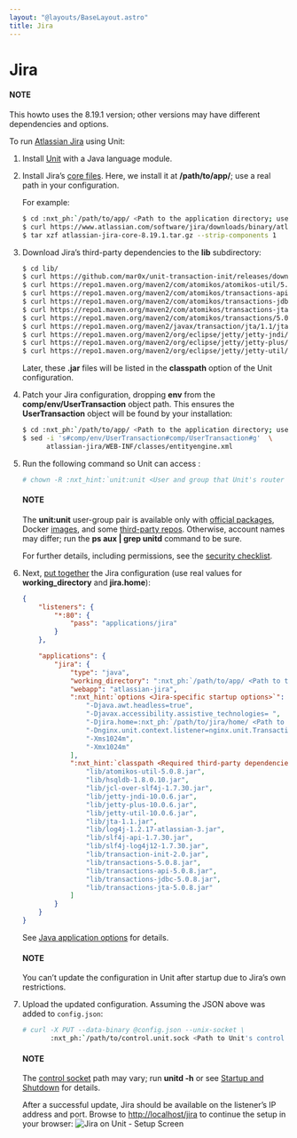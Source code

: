 ```yaml
---
layout: "@layouts/BaseLayout.astro"
title: Jira
---
```

# Jira

#### NOTE
This howto uses the 8.19.1 version; other versions may have different
dependencies and options.

To run [Atlassian Jira](https://www.atlassian.com/software/jira) using Unit:

1. Install [Unit](../installation.md#installation-precomp-pkgs) with a Java language module.
2. Install Jira’s [core files](https://www.atlassian.com/software/jira/update).  Here, we install it at **/path/to/app/**; use
   a real path in your configuration.

   For example:
   ```bash
   $ cd :nxt_ph:`/path/to/app/ <Path to the application directory; use a real path in your configuration>`
   $ curl https://www.atlassian.com/software/jira/downloads/binary/atlassian-jira-software-8.19.1.tar.gz -O -C -
   $ tar xzf atlassian-jira-core-8.19.1.tar.gz --strip-components 1
   ```
3. Download Jira’s third-party dependencies to the **lib** subdirectory:
   ```bash
   $ cd lib/
   $ curl https://github.com/mar0x/unit-transaction-init/releases/download/2.0/transaction-init-2.0.jar -O -C -
   $ curl https://repo1.maven.org/maven2/com/atomikos/atomikos-util/5.0.8/atomikos-util-5.0.8.jar -O -C -
   $ curl https://repo1.maven.org/maven2/com/atomikos/transactions-api/5.0.8/transactions-api-5.0.8.jar -O -C -
   $ curl https://repo1.maven.org/maven2/com/atomikos/transactions-jdbc/5.0.8/transactions-jdbc-5.0.8.jar -O -C -
   $ curl https://repo1.maven.org/maven2/com/atomikos/transactions-jta/5.0.8/transactions-jta-5.0.8.jar -O -C -
   $ curl https://repo1.maven.org/maven2/com/atomikos/transactions/5.0.8/transactions-5.0.8.jar -O -C -
   $ curl https://repo1.maven.org/maven2/javax/transaction/jta/1.1/jta-1.1.jar -O -C -
   $ curl https://repo1.maven.org/maven2/org/eclipse/jetty/jetty-jndi/11.0.6/jetty-jndi-10.0.6.jar -O -C -
   $ curl https://repo1.maven.org/maven2/org/eclipse/jetty/jetty-plus/11.0.6/jetty-plus-10.0.6.jar -O -C -
   $ curl https://repo1.maven.org/maven2/org/eclipse/jetty/jetty-util/11.0.6/jetty-util-10.0.6.jar -O -C -
   ```

   Later, these **.jar** files will be listed in the **classpath**
   option of the Unit configuration.
4. Patch your Jira configuration, dropping **env** from the
   **comp/env/UserTransaction** object path.  This ensures the
   **UserTransaction** object will be found by your installation:
   ```bash
   $ cd :nxt_ph:`/path/to/app/ <Path to the application directory; use a real path in your configuration>`
   $ sed -i 's#comp/env/UserTransaction#comp/UserTransaction#g'  \
         atlassian-jira/WEB-INF/classes/entityengine.xml
   ```
5. Run the following command so Unit can access :
   ```bash
   # chown -R :nxt_hint:`unit:unit <User and group that Unit's router runs as by default>` :nxt_ph:`/path/to/app/ <Path to the application files such as /data/www/app/; use a real path in your commands>`
   ```

   #### NOTE
   The **unit:unit** user-group pair is available only with [official
   packages](../installation.md#installation-precomp-pkgs), Docker [images](../installation.md#installation-docker), and some [third-party repos](../installation.md#installation-community-repos).  Otherwise, account names may differ; run
   the **ps aux | grep unitd** command to be sure.

   For further details, including permissions, see the [security checklist](security.md#security-apps).
6. Next, [put together](../configuration.md#configuration-java) the Jira configuration (use
   real values for **working_directory** and **jira.home**):
   ```json
   {
       "listeners": {
           "*:80": {
               "pass": "applications/jira"
           }
       },

       "applications": {
           "jira": {
               "type": "java",
               "working_directory": ":nxt_ph:`/path/to/app/ <Path to the application directory; use a real path in your configuration>`",
               "webapp": "atlassian-jira",
               ":nxt_hint:`options <Jira-specific startup options>`": [
                   "-Djava.awt.headless=true",
                   "-Djavax.accessibility.assistive_technologies= ",
                   "-Djira.home=:nxt_ph:`/path/to/jira/home/ <Path to your Jira home directory; use a real path in your configuration>`",
                   "-Dnginx.unit.context.listener=nginx.unit.TransactionInit",
                   "-Xms1024m",
                   "-Xmx1024m"
               ],
               ":nxt_hint:`classpath <Required third-party dependencies from Step 3>`": [
                   "lib/atomikos-util-5.0.8.jar",
                   "lib/hsqldb-1.8.0.10.jar",
                   "lib/jcl-over-slf4j-1.7.30.jar",
                   "lib/jetty-jndi-10.0.6.jar",
                   "lib/jetty-plus-10.0.6.jar",
                   "lib/jetty-util-10.0.6.jar",
                   "lib/jta-1.1.jar",
                   "lib/log4j-1.2.17-atlassian-3.jar",
                   "lib/slf4j-api-1.7.30.jar",
                   "lib/slf4j-log4j12-1.7.30.jar",
                   "lib/transaction-init-2.0.jar",
                   "lib/transactions-5.0.8.jar",
                   "lib/transactions-api-5.0.8.jar",
                   "lib/transactions-jdbc-5.0.8.jar",
                   "lib/transactions-jta-5.0.8.jar"
               ]
           }
       }
   }
   ```

   See [Java application options](../configuration.md#configuration-java) for details.

   #### NOTE
   You can’t update the configuration in Unit after startup due to Jira’s
   own restrictions.
7. Upload the updated configuration.  Assuming the JSON above was added to
   `config.json`:
   ```bash
   # curl -X PUT --data-binary @config.json --unix-socket \
          :nxt_ph:`/path/to/control.unit.sock <Path to Unit's control socket in your installation>` :nxt_hint:`http://localhost/config/ <Path to the config section in Unit's control API>`
   ```

   #### NOTE
   The [control socket](../controlapi.md#configuration-socket) path may vary; run
   **unitd -h** or see [Startup and Shutdown](source.md#source-startup) for details.

   After a successful update, Jira should be available on the listener’s IP
   address and port.  Browse to [http://localhost/jira](http://localhost/jira) to continue the setup in
   your browser:
   ![Jira on Unit - Setup Screen](/jira.png)
